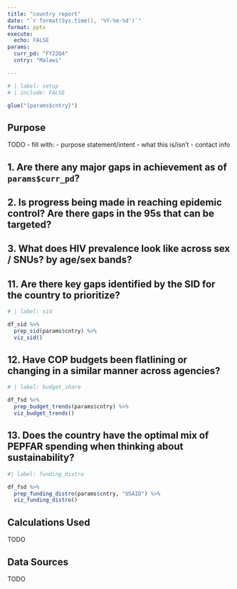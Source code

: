 ```yaml
---
title: "country report"
date: "`r format(Sys.time(), '%Y-%m-%d')`"
format: pptx
execute:
  echo: FALSE
params: 
  curr_pd: "FY22Q4"
  cntry: "Malawi"

---
```


```r
# | label: setup
# | include: FALSE

glue("{params$cntry}")
```

## Purpose

TODO - fill with: - purpose statement/intent - what this is/isn't - contact info

## 1. Are there any major gaps in achievement as of `params$curr_pd`?

## 2. Is progress being made in reaching epidemic control? Are there gaps in the 95s that can be targeted?

## 3. What does HIV prevalence look like across sex / SNUs? by age/sex bands?

## 11. Are there key gaps identified by the SID for the country to prioritize?

```r
# | label: sid

df_sid %>% 
  prep_sid(params$cntry) %>% 
  viz_sid()
```
## 12. Have COP budgets been flatlining or changing in a similar manner across agencies?

```r
# | label: budget_share

df_fsd %>% 
  prep_budget_trends(params$cntry) %>% 
  viz_budget_trends()

```

## 13. Does the country have the optimal mix of PEPFAR spending when thinking about sustainability?

```r
#| label: funding_distro

df_fsd %>% 
  prep_funding_distro(params$cntry, "USAID") %>% 
  viz_funding_distro()

```


## Calculations Used

TODO

## Data Sources

TODO
